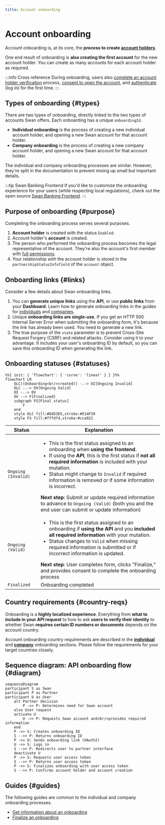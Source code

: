 ```yaml
---
title: Account onboarding
---
```


# Account onboarding

Account onboarding is, at its core, the **process to create [account holders](./account-holders/index.mdx)**.

One end result of onboarding is **also creating the first account** for the new account holder.
You can create as many accounts for each account holder as required.

:::info Cross reference
During onboarding, users also [complete an account holder verification](./account-holders/index.mdx#verification-process) process, [consent to open the account](../users/consent/index.mdx), and [authenticate](https://docs.swan.io/guide/create-a-new-account#first-authentication-and-callback) (log in) for the first time.
:::

## Types of onboarding {#types}

There are two types of onboarding, directly linked to the two types of accounts Swan offers.
Each onboarding has a unique `onboardingId`.

* **Individual onboarding** is the process of creating a new individual account holder, and opening a new Swan account for that account holder.
* **Company onboarding** is the process of creating a new company account holder, and opening a new Swan account for that account holder.

The individual and company onboarding processes are similar.
However, they're split in the documentation to prevent mixing up small but important details.

:::tip Swan Banking Frontend
If you'd like to customize the onboarding experience for your users (while respecting local regulations), check out the open source [Swan Banking Frontend](https://swan-io.github.io/swan-partner-frontend/specs/onboarding/).
:::

## Purpose of onboarding {#purpose}

Completing the onboarding process serves several purposes.

1. **Account holder** is created with the status `Enabled`.
1. Account holder's **account** is created.
1. The person who performed the onboarding process becomes the legal representative of the account. They're also the account's first member with [full permissions](https://docs.swan.io/concept/account-membership#rights-management).
1. Your relationship with the account holder is stored in the `partnershipStatusInfofield` of the `account` object.

## Onboarding links {#links}

Consider a few details about Swan onboarding links.

1. You can **generate unique links** using the **API**, or use **public links** from your **Dashboard**. Learn how to generate onboarding links in the guides for [individuals](./individual/guide-create.mdx) and [companies](./company/guide-create.mdx).
1. Unique **onboarding links are single-use**. If you get an HTTP 500 Internal Server Error when submitting the onboarding form, it's because the link has already been used. You need to generate a new link.
1. The true purpose of the `state` parameter is to prevent Cross-Site Request Forgery (CSRF) and related attacks. Consider using it to your advantage. It includes your user's onboarding ID by default, so you can save this onboarding ID when generating the link. 

## Onboarding statuses {#statuses}

```mermaid
%%{ init: { 'flowchart': { 'curve': 'linear' } } }%%
flowchart LR
    OLC((Onboarding<br/>created)) -.-> OI[Ongoing Invalid]
    OLC -.-> OV[Ongoing Valid]
    OI -.-> OV
    OV --> F[Finalized]
    subgraph FS[Final status]
        F
    end
    style OLC fill:#D4D3D5,stroke:#514F59
    style FS fill:#fffdf4,stroke:#cca922
```

| Status | Explanation |
|---|---|
| `Ongoing (Invalid)` | <ul><li>This is the first status assigned to an onboarding when **using the frontend**.</li><li>If using the **API**, this is the first status if **not all required information** is included with your mutation.</li><li>Status might change to `Invalid` if required information is removed or if some information is incorrect.</li></ul>**Next step**: Submit or update required information to advance to `Ongoing (Valid)` (both you and the end user can submit or update information) |
| `Ongoing (Valid)` | <ul><li>This is the first status assigned to an onboarding if **using the API** and you **included all required information** with your mutation.</li><li>Status changes to `Valid` when missing required information is submitted or if incorrect information is updated.</li></ul>**Next step**: User completes form, clicks "Finalize," and provides consent to complete the onboarding process |
| `Finalized` | Onboarding completed |

## Country requirements {#country-reqs}

Onboarding is a **highly localized experience**.
Everything from **what to include in your API request** to how to ask **users to verify their identity** to whether Swan **requires certain ID numbers or documents** depends on the account country.

Account onboarding country requirements are described in the [**individual**](individual/index.mdx#country-reqs) and [**company**](company/index.mdx#country-reqs) onboarding sections.
Please follow the requirements for your target countries closely.

## Sequence diagram: API onboarding flow {#diagram}

```mermaid
sequenceDiagram
participant S as Swan
participant P as Partner
participant U as User
    alt Partner decision
        P ->> P: Determines need for Swan account
    else User request
    activate U
        U ->> P: Requests Swan account and<br/>provides required information
    end
    P ->> S: Creates onboarding ID
    S -->> P: Returns onboarding ID
    P ->> U: Sends onboarding link (OAuth2)
    U ->> S: Logs in
    S -->> P: Redirects user to partner interface
    deactivate U
    P ->> S: Requests user access token
    S -->> P: Returns user access token
    P ->> S: Finalizes onboarding with user access token
    S -->> P: Confirms account holder and account creation
```

## Guides {#guides}

The following guides are common to the individual and company onboarding processes.

* [Get information about an onboarding](overview/guide-get-info.mdx)
* [Finalize an onboarding](overview/guide-finalize.mdx)